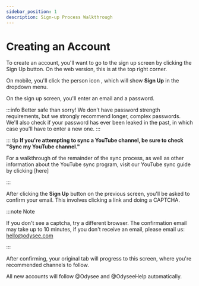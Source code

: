 ---
sidebar_position: 1
description: Sign-up Process Walkthrough
---

# Creating an Account

To create an account, you'll want to go to the sign up screen by clicking the <PrimaryOdyseeButton url="https://odysee.com/$/signup">Sign Up</PrimaryOdyseeButton> button. On the web version, this is at the top right corner.

On mobile, you'll click the person icon <OdyseeButtonRound ><OdyseeIcon type="person"/></OdyseeButtonRound>, which will show <OdyseeIcon type="key"/> **Sign Up** in the dropdown menu.

On the sign up screen, you'll enter an email and a password. 

:::info Better safe than sorry!
We don't have password strength requirements, but we strongly recommend longer, complex passwords. We'll also check if your password has ever been leaked in the past, in which case you'll have to enter a new one.
:::

::: tip **If you're attempting to sync a YouTube channel, be sure to check "Sync my YouTube channel."**

For a walkthrough of the remainder of the sync process, as well as other information about the YouTube sync program, visit our YouTube sync guide by clicking [here]

:::

After clicking the **Sign Up** button on the previous screen, you'll be asked to confirm your email. This involves clicking a link and doing a CAPTCHA.

:::note Note

If you don't see a captcha, try a different browser. The confirmation email may take up to 10 minutes, if you don't receive an email, please email us: hello@odysee.com

:::

After confirming, your original tab will progress to this screen, where you're recommended channels to follow.

All new accounts will follow @Odysee and @OdyseeHelp automatically.
